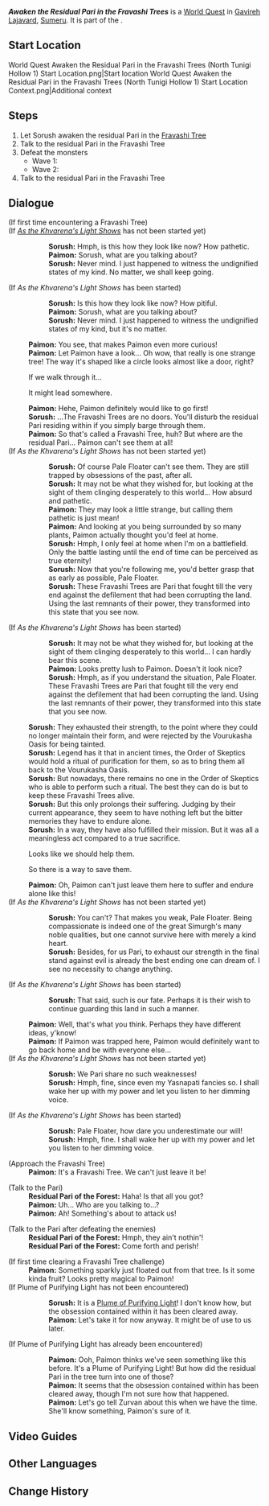 {{Quest Infobox
|title         = Awaken the Residual Pari in the Fravashi Trees
|id            = 73309
|image         = World Quest Awaken the Residual Pari in the Fravashi Trees (North Tunigi Hollow 1).png
|type          = World
|chapter       = Pale Fire
|characters    = Paimon; Residual Pari of the Forest; Sorush; Traveler
|startLocation = North Tunigi Hollow, [[Girdle of the Sands]], [[Sumeru]]
|region        = Sumeru
|subregion     = Girdle of the Sands
|rewards       = Plume of Purifying Light*1
}}
'''''Awaken the Residual Pari in the Fravashi Trees''''' is a [[World Quest]] in [[Gavireh Lajavard]], [[Sumeru]]. It is part of the {{Quest|Pale Fire}}.

==Start Location==
<gallery>
World Quest Awaken the Residual Pari in the Fravashi Trees (North Tunigi Hollow 1) Start Location.png|Start location
World Quest Awaken the Residual Pari in the Fravashi Trees (North Tunigi Hollow 1) Start Location Context.png|Additional context
</gallery>

==Steps==
# Let Sorush awaken the residual Pari in the [[Fravashi Tree]]
# Talk to the residual Pari in the Fravashi Tree
# Defeat the monsters
#* Wave 1: {{Enemy List|Blazing Axe Mitachurl*1;Hilichurl Berserker*2}}
#* Wave 2: {{Enemy List|Pyro Abyss Mage*1;Hilichurl Berserker*2}}
# Talk to the residual Pari in the Fravashi Tree

==Dialogue==
{{Quest Description|The residual Pari residing within the Fravashi Trees are still trapped in obsessions of the past. It seems that Sorush can awaken them...}}
<section begin="first meet" />{{Dialogue Start}}
;(If first time encountering a Fravashi Tree)
;(If ''[[As the Khvarena's Light Shows]]'' has not been started yet)
::'''Sorush:''' Hmph, is this how they look like now? How pathetic.
::'''Paimon:''' Sorush, what are you talking about?
::'''Sorush:''' Never mind. I just happened to witness the undignified states of my kind. No matter, we shall keep going.
;(If ''As the Khvarena's Light Shows'' has been started)<!-- May potentially need to be completed? -->
::'''Sorush:''' Is this how they look like now? How pitiful.	
::'''Paimon:''' Sorush, what are you talking about?	
::'''Sorush:''' Never mind. I just happened to witness the undignified states of my kind, but it's no matter.	
:'''Paimon:''' You see, that makes Paimon even more curious!
:'''Paimon:''' Let Paimon have a look... Oh wow, that really is one strange tree! The way it's shaped like a circle looks almost like a door, right?
:{{DIcon}} If we walk through it...
:{{DIcon}} It might lead somewhere.
:'''Paimon:''' Hehe, Paimon definitely would like to go first!
:'''Sorush:''' ...The Fravashi Trees are no doors. You'll disturb the residual Pari residing within if you simply barge through them.
:'''Paimon:''' So that's called a Fravashi Tree, huh? But where are the residual Pari... Paimon can't see them at all!
;(If ''As the Khvarena's Light Shows'' has not been started yet)
::'''Sorush:''' Of course Pale Floater can't see them. They are still trapped by obsessions of the past, after all.
::'''Sorush:''' It may not be what they wished for, but looking at the sight of them clinging desperately to this world... How absurd and pathetic.
::'''Paimon:''' They may look a little strange, but calling them pathetic is just mean!
::'''Paimon:''' And looking at you being surrounded by so many plants, Paimon actually thought you'd feel at home.
::'''Sorush:''' Hmph, I only feel at home when I'm on a battlefield. Only the battle lasting until the end of time can be perceived as true eternity!
::'''Sorush:''' Now that you're following me, you'd better grasp that as early as possible, Pale Floater.
::'''Sorush:''' These Fravashi Trees are Pari that fought till the very end against the defilement that had been corrupting the land. Using the last remnants of their power, they transformed into this state that you see now.
;(If ''As the Khvarena's Light Shows'' has been started)
::'''Sorush:''' It may not be what they wished for, but looking at the sight of them clinging desperately to this world... I can hardly bear this scene.	
::'''Paimon:''' Looks pretty lush to Paimon. Doesn't it look nice?	
::'''Sorush:''' Hmph, as if you understand the situation, Pale Floater. These Fravashi Trees are Pari that fought till the very end against the defilement that had been corrupting the land. Using the last remnants of their power, they transformed into this state that you see now.
:'''Sorush:''' They exhausted their strength, to the point where they could no longer maintain their form, and were rejected by the Vourukasha Oasis for being tainted.
:'''Sorush:''' Legend has it that in ancient times, the Order of Skeptics would hold a ritual of purification for them, so as to bring them all back to the Vourukasha Oasis.
:'''Sorush:''' But nowadays, there remains no one in the Order of Skeptics who is able to perform such a ritual. The best they can do is but to keep these Fravashi Trees alive.
:'''Sorush:''' But this only prolongs their suffering. Judging by their current appearance, they seem to have nothing left but the bitter memories they have to endure alone.
:'''Sorush:''' In a way, they have also fulfilled their mission. But it was all a meaningless act compared to a true sacrifice.
:{{DIcon}} Looks like we should help them.
:{{DIcon}} So there is a way to save them.
:'''Paimon:''' Oh, Paimon can't just leave them here to suffer and endure alone like this!
;(If ''As the Khvarena's Light Shows'' has not been started yet)
::'''Sorush:''' You can't? That makes you weak, Pale Floater. Being compassionate is indeed one of the great Simurgh's many noble qualities, but one cannot survive here with merely a kind heart.
::'''Sorush:''' Besides, for us Pari, to exhaust our strength in the final stand against evil is already the best ending one can dream of. I see no necessity to change anything.
;(If ''As the Khvarena's Light Shows'' has been started)
::'''Sorush:''' That said, such is our fate. Perhaps it is their wish to continue guarding this land in such a manner.
:'''Paimon:''' Well, that's what you think. Perhaps they have different ideas, y'know!
:'''Paimon:''' If Paimon was trapped here, Paimon would definitely want to go back home and be with everyone else...
;(If ''As the Khvarena's Light Shows'' has not been started yet)
::'''Sorush:''' We Pari share no such weaknesses!
::'''Sorush:''' Hmph, fine, since even my Yasnapati fancies so. I shall wake her up with my power and let you listen to her dimming voice.
;(If ''As the Khvarena's Light Shows'' has been started)
::'''Sorush:''' Pale Floater, how dare you underestimate our will!	
::'''Sorush:''' Hmph, fine. I shall wake her up with my power and let you listen to her dimming voice.
{{Dialogue End}}<section end="first meet" />

{{Dialogue Start}}
;(Approach the Fravashi Tree)
:'''Paimon:''' It's a Fravashi Tree. We can't just leave it be!

;(Talk to the Pari)
:'''Residual Pari of the Forest:''' Haha! Is that all you got?
:'''Paimon:''' Uh... Who are you talking to...?
:'''Paimon:''' Ah! Something's about to attack us!

;(Talk to the Pari after defeating the enemies)
:'''Residual Pari of the Forest:''' Hmph, they ain't nothin'!
:'''Residual Pari of the Forest:''' Come forth and perish!
{{Dialogue End}}

<section begin="first clear" />{{Dialogue Start}}
;(If first time clearing a Fravashi Tree challenge)
:'''Paimon:''' Something sparkly just floated out from that tree. Is it some kinda fruit? Looks pretty magical to Paimon!
;(If Plume of Purifying Light has not been encountered)
::'''Sorush:''' It is a [[Plume of Purifying Light]]! I don't know how, but the obsession contained within it has been cleared away.
::'''Paimon:''' Let's take it for now anyway. It might be of use to us later.
;(If Plume of Purifying Light has already been encountered)
::'''Paimon:''' Ooh, Paimon thinks we've seen something like this before. It's a Plume of Purifying Light! But how did the residual Pari in the tree turn into one of those?
::'''Paimon:''' It seems that the obsession contained within has been cleared away, though I'm not sure how that happened.
::'''Paimon:''' Let's go tell Zurvan about this when we have the time. She'll know something, Paimon's sure of it.
{{Dialogue End}}<section end="first clear" />

==Video Guides==
{{EVT
|video1   = https://youtu.be/g8002TCnkBs
|caption1 = Awaken the Residual Pari in the Fravashi Trees Guide
}}

==Other Languages==
{{Other Languages
|en       = Awaken the Residual Pari in the Fravashi Trees
|zhs      = 唤醒「灵谷木」中的残灵
|zhs_rm   = Huànxǐng "Línggǔ-mù" Zhōng de Cánlíng
|zht      = 喚醒「靈谷木」中的殘靈
|zht_rm   = Huànxǐng "Línggǔ-mù" Zhōng de Cánlíng
|zh_tl    = 
|ja       = 覚醒、「霊谷木」の残霊
|ja_rm    = Kakusei, "Reikoku-ki" no Zanrei{{Assumed}}
|ja_tl    = 
|ko       = 「영혼이 깃든 나무」 안의 잔재 영혼 각성
|ko_tl    = Vestige Soul Awakening In the "Soul-Dwelling Tree"
|es       = El despertar de los espíritus remanentes
|es_tl    = Awakening of the Remnant Spirits
|fr       = L'éveil des paris résiduelles
|fr_tl    = The Awakening of the Residual Pari
|ru       = Пробудите оставшихся пари в деревьях фраваши
|ru_tl    = Awaken the Residual Pari in the Fravashi Trees
|th       = ปลุกดวงวิญญาณที่หลงเหลืออยู่ใน "ต้น Fravashi"
|th_rm    = 
|th_tl    = 
|vi       = Thức Tỉnh Tàn Dư Pari Trong Cây Fravashi
|vi_tl    = 
|de       = Erwachen der verbleibenden Pari
|de_tl    = Awakening of the Residual Pari
|id       = Bangunkan sisa-sisa Pari yang ada di Pohon Fravashi
|id_tl    = Awaken the Residual Pari in the Fravashi Trees
|pt       = Desperte a Pari Residual na Árvore Fravashi
|pt_tl    = 
|tr       = Fravashi Ağaçlarındaki Pari Ruhları Uyanıyor
|tr_tl    = 
|it       = Risveglia la Pari residua nell'albero di Fravashi
|it_tl    = Awaken the Residual Pari in the Fravashi Tree
}}

==Change History==
{{Change History|3.6}}